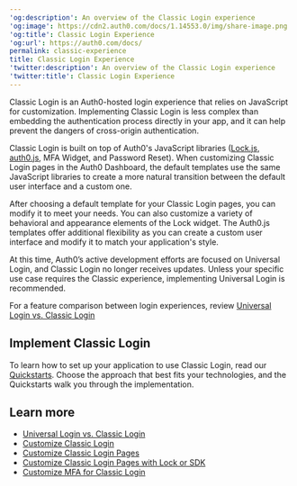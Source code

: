 ---
'og:description': An overview of the Classic Login experience
'og:image': https://cdn2.auth0.com/docs/1.14553.0/img/share-image.png
'og:title': Classic Login Experience
'og:url': https://auth0.com/docs/
permalink: classic-experience
title: Classic Login Experience
'twitter:description': An overview of the Classic Login experience
'twitter:title': Classic Login Experience
---
Classic Login is an Auth0-hosted login experience that relies on JavaScript for customization. Implementing Classic Login is less complex than embedding the authentication process directly in your app, and it can help prevent the dangers of cross-origin authentication.

Classic Login is built on top of Auth0's JavaScript libraries ([Lock.js](/docs/libraries/lock), [auth0.js](/docs/libraries/auth0js), <Tooltip tip="Multi-factor authentication (MFA): User authentication process that uses a factor in addition to username and password such as a code via SMS." cta="View Glossary" href="/docs/glossary?term=MFA">MFA</Tooltip> Widget, and Password Reset). When customizing Classic Login pages in the <Tooltip tip="Auth0 Dashboard: Auth0's main product to configure your services." cta="View Glossary" href="/docs/glossary?term=Auth0+Dashboard">Auth0 Dashboard</Tooltip>, the default templates use the same JavaScript libraries to create a more natural transition between the default user interface and a custom one.

After choosing a default template for your Classic Login pages, you can modify it to meet your needs. You can also customize a variety of behavioral and appearance elements of the Lock widget. The Auth0.js templates offer additional flexibility as you can create a custom user interface and modify it to match your application's style.

<Warning>

At this time, Auth0’s active development efforts are focused on Universal Login, and Classic Login no longer receives updates. Unless your specific use case requires the Classic experience, implementing Universal Login is recommended.

For a feature comparison between login experiences, review [Universal Login vs. Classic Login](/docs/authenticate/login/auth0-universal-login/universal-login-vs-classic-login)

</Warning>

## Implement Classic Login

To learn how to set up your application to use Classic Login, read our [Quickstarts](/docs/quickstarts). Choose the approach that best fits your technologies, and the Quickstarts walk you through the implementation.

## Learn more

* [Universal Login vs. Classic Login](/docs/authenticate/login/auth0-universal-login/universal-login-vs-classic-login)
* [Customize Classic Login](/docs/customize/login-pages/classic-login)
* [Customize Classic Login Pages](/docs/customize/login-pages/classic-login/customization-classic)
* [Customize Classic Login Pages with Lock or SDK](/docs/customize/login-pages/classic-login/customize-with-lock-sdk)
* [Customize MFA for Classic Login](/docs/secure/multi-factor-authentication/customize-mfa/customize-mfa-classic-login)